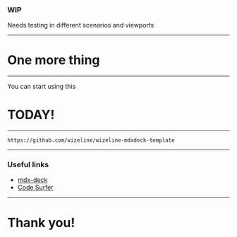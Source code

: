 
### WIP

Needs testing in different scenarios and viewports

---

# One more thing

---

You can start using this

<Appear>
  <h1>TODAY!</h1>
</Appear>

---

`https://github.com/wizeline/wizeline-mdxdeck-template`

---

### Useful links

- [mdx-deck](https://github.com/jxnblk/mdx-deck)
- [Code Surfer](https://github.com/pomber/code-surfer)

---

# Thank you!
